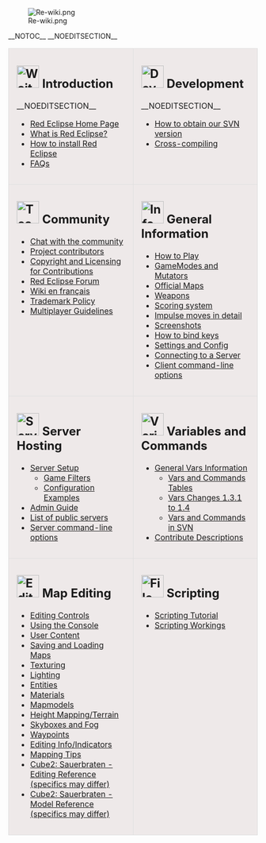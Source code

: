 [[File:Re-wiki.png]]

__NOTOC__ __NOEDITSECTION__

<table cellspacing="10" style="width:100%">
<tr>
<td style="width:50%;margin:0; margin-top:10px; margin-right:5px; border:1px solid #dfdfdf; padding:0 1em 1em 1em; background-color:#EEE9E9; align:right;vertical-align:top;">

== [[File:Wait.png|45px]] Introduction == __NOEDITSECTION__
* [http://www.redeclipse.net/ Red Eclipse Home Page]
* [[What_is_Red_Eclipse|What is Red Eclipse?]]
* [[How_to_install| How to install Red Eclipse]]
* [[FAQ_for_Red_Eclipse|FAQs]]
</td>
<td style="width:50%;margin:0; margin-top:10px; margin-right:5px; border:1px solid #dfdfdf; padding:0 1em 1em 1em; background-color:#EEE9E9; align:right;vertical-align:top;">
== [[File:Dev-icon.png|45px]] Development == __NOEDITSECTION__
* [[Obtain_development_version|How to obtain our SVN version]]
* [[Cross-compile|Cross-compiling]]
</td>
</tr>

<tr>
<td style="width:50%;margin:0; margin-top:10px; margin-right:5px; border:1px solid #dfdfdf; padding:0 1em 1em 1em; background-color:#EEE9E9; align:right;vertical-align:top;">
== [[File:Team.png|45px]] Community ==
* [[IRC|Chat with the community]]
* [[Contributors|Project contributors]]
* [[Copyright_and_Licensing_for_Contributions|Copyright and Licensing for Contributions]]
* [http://www.redeclipse.net/forum Red Eclipse Forum]
* [[Main Page (French)|Wiki en français]]
* [[Trademark_Policy|Trademark Policy]]
* [[Multiplayer_Guidelines|Multiplayer Guidelines]]
</td>
<td style="width:50%;margin:0; margin-top:10px; margin-right:5px; border:1px solid #dfdfdf; padding:0 1em 1em 1em; background-color:#EEE9E9; align:right;vertical-align:top;">
== [[File:Info_g.png|45px]] General Information ==
* [[How to Play]]
* [[GameModes and Mutators]]
* [[Official Maps]]
* [[Weapons]]
* [[Deathmatch_Scoring|Scoring system]]
* [[Impulse moves|Impulse moves in detail]]
* [[Screenshots]]
* [[Keybinding|How to bind keys]]
* [[Game_Settings|Settings and Config]]
* [[Connect_to_Server|Connecting to a Server]]
* [[Client_Command_Line_Options|Client command-line options]]

</td>
</tr>

<tr>
<td style="width:50%;margin:0; margin-top:10px; margin-right:5px; border:1px solid #dfdfdf; padding:0 1em 1em 1em; background-color:#EEE9E9; align:right;vertical-align:top;">
== [[File:Server.png|45px]] Server Hosting ==
* [[Server Setup]]
** [[Server_GameFilters|Game Filters]]
** [[Server_Example_Configurations|Configuration Examples]]
* [[Admin_Guide|Admin Guide]]
* [[Server_List|List of public servers]]
* [[Server_Command_Line_Options|Server command-line options]]
</td>
<td style="width:50%;margin:0; margin-top:10px; margin-right:5px; border:1px solid #dfdfdf; padding:0 1em 1em 1em; background-color:#EEE9E9; align:right;vertical-align:top;">
== [[File:Variables.png|45px]] Variables and Commands ==
* [[Variables|General Vars Information]]
** [[Vars_and_Commands_Tables| Vars and Commands Tables]]
** [[Vars_Changes_1.3.1_to_1.4|Vars Changes 1.3.1 to 1.4]]
** [[Vars_and_Commands_in_SVN|Vars and Commands in SVN]]
* [[Contribute_Descriptions|Contribute Descriptions]]
</td>
</tr>

<tr>
<td style="width:50%;margin:0; margin-top:10px; margin-right:5px; border:1px solid #dfdfdf; padding:0 1em 1em 1em; background-color:#EEE9E9; align:right;vertical-align:top;">
== [[File:Edit-icon.png|45px]] Map Editing ==
* [[Editing Controls]]
* [[Console|Using the Console]]
* [[User Content]]
* [[Saving/Loading_Maps|Saving and Loading Maps]]
* [[Texturing]]
* [[Lighting]]
* [[Entities]]
* [[Materials]]
* [[Mapmodels]]
* [[Height_Mapping|Height Mapping/Terrain]]
* [[Skybox|Skyboxes and Fog]]
* [[Waypoints]]
* [[Editing_Info|Editing Info/Indicators]]
* [[Mapping Tips]]
* [http://sauerbraten.org/docs/editref.html Cube2: Sauerbraten - Editing Reference (specifics may differ)]
* [http://sauerbraten.org/docs/models.html Cube2: Sauerbraten - Model Reference (specifics may differ)]
</td>
<td style="width:50%;margin:0; margin-top:10px; margin-right:5px; border:1px solid #dfdfdf; padding:0 0em 1em 1em; background-color:#EEE9E9; align:right;vertical-align:top;">
== [[File:File_edit.png|45px]] Scripting ==
* [[Scripting Tutorial]]
* [[Scripting Workings]]
</td>
</tr>

</table>